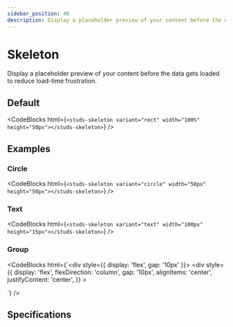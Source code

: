 ```yaml
---
sidebar_position: 40
description: Display a placeholder preview of your content before the data gets loaded to reduce load-time frustration.
---
```


# Skeleton

<HeaderComponent
  htmlTag="studs-skeleton"
  jsxTag="StudsSkeleton"
  version="Since 1.0"
  status="Draft"
  urlGithub="display/skeleton.ts"
  urlStrbook="studs-display-skeleton--docs"
  folder="display"
/>

Display a placeholder preview of your content before the data gets loaded to reduce load-time frustration.


## Default

<ResizerFeatures>
  <studs-skeleton variant="rect" width="100%" height="50px"></studs-skeleton>
</ResizerFeatures>

<CodeBlocks
  html={`<studs-skeleton variant="rect" width="100%" height="50px"></studs-skeleton>`}
/>

## Examples

### Circle

<ResizerFeatures>
  <studs-skeleton variant="circle" width="50px" height="50px"></studs-skeleton>
</ResizerFeatures>

<CodeBlocks
  html={`<studs-skeleton variant="circle" width="50px" height="50px"></studs-skeleton>`}
/>

### Text

<ResizerFeatures>
  <studs-skeleton variant="text" width="100px" height="15px"></studs-skeleton>
</ResizerFeatures>

<CodeBlocks
  html={`<studs-skeleton variant="text" width="100px" height="15px"></studs-skeleton>`}
/>

### Group

<ResizerFeatures>
  <div style={{ display: 'flex', gap: '10px' }}>
    <studs-skeleton
      variant="circle"
      width="75px"
      height="75px"
    ></studs-skeleton>
    <div
      style={{
        display: 'flex',
        flexDirection: 'column',
        gap: '10px',
        alignItems: 'center',
        justifyContent: 'center',
      }}
    >
      <studs-skeleton
        variant="text"
        width="100px"
        height="15px"
      ></studs-skeleton>
      <studs-skeleton
        variant="text"
        width="100px"
        height="15px"
      ></studs-skeleton>
      <studs-skeleton
        variant="text"
        width="100px"
        height="15px"
      ></studs-skeleton>
    </div>
  </div>
  <div style={{ display: 'block', padding: '10px' }}>
    <studs-skeleton variant="rect" width="300px" height="50px"></studs-skeleton>
  </div>
</ResizerFeatures>

<CodeBlocks
  html={`<div style={{ display: 'flex', gap: '10px' }}>
    <studs-skeleton
      variant="circle"
      width="75px"
      height="75px"
    ></studs-skeleton>
    <div
      style={{
        display: 'flex',
        flexDirection: 'column',
        gap: '10px',
        alignItems: 'center',
        justifyContent: 'center',
      }}
    >
      <studs-skeleton
        variant="text"
        width="100px"
        height="15px"
      ></studs-skeleton>
      <studs-skeleton
        variant="text"
        width="100px"
        height="15px"
      ></studs-skeleton>
      <studs-skeleton
        variant="text"
        width="100px"
        height="15px"
      ></studs-skeleton>
    </div>
  </div>
  <div style={{ display: 'block', padding: '10px' }}>
    <studs-skeleton variant="rect" width="300px" height="50px"></studs-skeleton>
  </div>`}
/>

## Specifications


<PropertyTabs componentKey="skeleton" />

